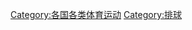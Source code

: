 {{Categories by country|nocat}}
{{Commonscat|Volleyball by country}}

[[Category:各国各类体育运动|Category:各国各类体育运动]]
[[Category:排球|Category:排球]]